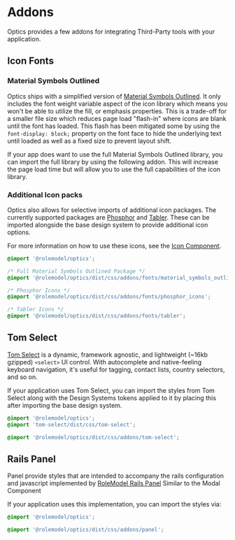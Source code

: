 
<Meta title="Overview/Addons" />

# Addons

<div
  dangerouslySetInnerHTML={{
    __html: createSourceCodeLink({ link: 'addons' }).outerHTML,
  }}
></div>

Optics provides a few addons for integrating Third-Party tools with your application.

## Icon Fonts

### Material Symbols Outlined

Optics ships with a simplified version of [Material Symbols Outlined](https://fonts.google.com/icons?icon.style=Outlined). It only includes the font weight variable aspect of the icon library which means you won't be able to utilize the fill, or emphasis properties.
This is a trade-off for a smaller file size which reduces page load "flash-in" where icons are blank until the font has loaded.
This flash has been mitigated some by using the `font-display: block;` property on the font face to hide the underlying text until loaded as well as a fixed size to prevent layout shift.

If your app does want to use the full Material Symbols Outlined library, you can import the full library by using the following addon.
This will increase the page load time but will allow you to use the full capabilities of the icon library.

### Additional Icon packs

Optics also allows for selective imports of additional icon packages. The currently supported packages are [Phosphor](https://phosphoricons.com/) and [Tabler](https://tabler.io/icons). These can be imported alongside the base design system to provide additional icon options.

For more information on how to use these icons, see the [Icon Component](?path=/docs/visual-components-icon--docs).

```css
@import '@rolemodel/optics';

/* Full Material Symbols Outlined Package */
@import '@rolemodel/optics/dist/css/addons/fonts/material_symbols_outlined_variable';

/* Phosphor Icons */
@import '@rolemodel/optics/dist/css/addons/fonts/phosphor_icons';

/* Tabler Icons */
@import '@rolemodel/optics/dist/css/addons/fonts/tabler';
```

## Tom Select

[Tom Select](https://tom-select.js.org/) is a dynamic, framework agnostic, and lightweight (~16kb gzipped) `<select>` UI control. With autocomplete and native-feeling keyboard navigation, it's useful for tagging, contact lists, country selectors, and so on.

If your application uses Tom Select, you can import the styles from Tom Select along with the Design Systems tokens applied to it by placing this after importing the base design system.

```css
@import '@rolemodel/optics';
@import 'tom-select/dist/css/tom-select';

@import '@rolemodel/optics/dist/css/addons/tom-select';
```

## Rails Panel

Panel provide styles that are intended to accompany the rails configuration and javascript implemented by [RoleModel Rails Panel](https://github.com/RoleModel/rolemodel_rails/tree/master/lib/generators/rolemodel/modals) Similar to the Modal Component

If your application uses this implementation, you can import the styles via:

```css
@import '@rolemodel/optics';

@import '@rolemodel/optics/dist/css/addons/panel';
```
